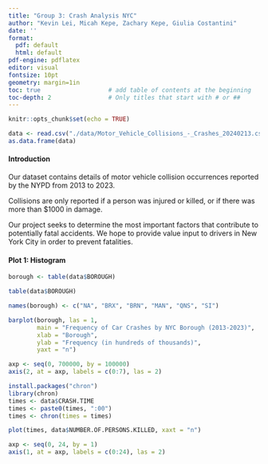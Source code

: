 ```yaml
---
title: "Group 3: Crash Analysis NYC"
author: "Kevin Lei, Micah Kepe, Zachary Kepe, Giulia Costantini"
date: ''
format:
  pdf: default
  html: default
pdf-engine: pdflatex
editor: visual
fontsize: 10pt
geometry: margin=1in
toc: true                   # add table of contents at the beginning
toc-depth: 2                # Only titles that start with # or ##
---
```


```r
knitr::opts_chunk$set(echo = TRUE)
```

```r
data <- read.csv("./data/Motor_Vehicle_Collisions_-_Crashes_20240213.csv")
as.data.frame(data)
```

#### Introduction

Our dataset contains details of motor vehicle collision occurrences reported by the NYPD from 2013 to 2023.

Collisions are only reported if a person was injured or killed, or if there was more than \$1000 in damage.

Our project seeks to determine the most important factors that contribute to potentially fatal accidents. We hope to provide value input to drivers in New York City in order to prevent fatalities.

#### Plot 1: Histogram

```r
borough <- table(data$BOROUGH)

table(data$BOROUGH)

names(borough) <- c("NA", "BRX", "BRN", "MAN", "QNS", "SI")

barplot(borough, las = 1,
        main = "Frequency of Car Crashes by NYC Borough (2013-2023)",
        xlab = "Borough",
        ylab = "Frequency (in hundreds of thousands)",
        yaxt = "n")

axp <- seq(0, 700000, by = 100000)
axis(2, at = axp, labels = c(0:7), las = 2)
```

```r
install.packages("chron")
library(chron)
times <- data$CRASH.TIME
times <- paste0(times, ":00")
times <- chron(times = times)

plot(times, data$NUMBER.OF.PERSONS.KILLED, xaxt = "n")

axp <- seq(0, 24, by = 1)
axis(1, at = axp, labels = c(0:24), las = 2)
```

